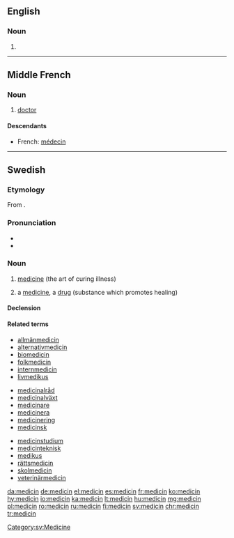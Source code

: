 ==English==

===Noun===
{{en-noun}}

# {{obsolete form of|medicine|lang=en}}

----

==Middle French==

===Noun===
{{frm-noun|m}}

# [[doctor]] {{gloss|medical professional}}

====Descendants====
* French: [[médecin]]

----

==Swedish==

===Etymology===
From {{etyl|la|sv}} {{m|la|medicīna}}.

===Pronunciation===
* {{IPA|/mɛdɪˈsiːn/|lang=sv}}
* {{audio|Sv-medicin.ogg|Audio|lang=sv}}

===Noun===
{{sv-noun|c}}

# {{context|uncountable|lang=sv}} [[medicine]] (the art of curing illness)
# a [[medicine]], a [[drug]] (substance which promotes healing)

====Declension====
{{sv-noun-reg-er}}

====Related terms====
{{top2}}
* [[allmänmedicin]]
* [[alternativmedicin]]
* [[biomedicin]]
* [[folkmedicin]]
* [[internmedicin]]
* [[livmedikus]]
{{mid3}}
* [[medicinalråd]]
* [[medicinalväxt]]
* [[medicinare]]
* [[medicinera]]
* [[medicinering]]
* [[medicinsk]]
{{mid3}}
* [[medicinstudium]]
* [[medicinteknisk]]
* [[medikus]]
* [[rättsmedicin]]
* [[skolmedicin]]
* [[veterinärmedicin]]
{{bottom}}

[[Category:sv:Medicine]]

[[da:medicin]]
[[de:medicin]]
[[el:medicin]]
[[es:medicin]]
[[fr:medicin]]
[[ko:medicin]]
[[hy:medicin]]
[[io:medicin]]
[[ka:medicin]]
[[lt:medicin]]
[[hu:medicin]]
[[mg:medicin]]
[[pl:medicin]]
[[ro:medicin]]
[[ru:medicin]]
[[fi:medicin]]
[[sv:medicin]]
[[chr:medicin]]
[[tr:medicin]]